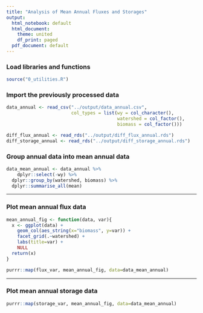 ```yaml
---
title: "Analysis of Mean Annual Fluxes and Storages"
output:
  html_notebook: default
  html_document:
    theme: united
    df_print: paged
  pdf_document: default
---
```


### Load libraries and functions

```r
source("0_utilities.R")
```

### Import the previously processed data

```r
data_annual <- read_csv("../output/data_annual.csv",
                        col_types = list(wy = col_character(),
                                         watershed = col_factor(),
                                         biomass = col_factor()))

diff_flux_annual <- read_rds("../output/diff_flux_annual.rds")
diff_storage_annual <- read_rds("../output/diff_storage_annual.rds")
```


### Group annual data into mean annual data

```r
data_mean_annual <- data_annual %>% 
    dplyr::select(-wy) %>% 
  dplyr::group_by(watershed, biomass) %>% 
  dplyr::summarise_all(mean)
```

***
### Plot mean annual flux data

```r

mean_annual_fig <- function(data, var){
  x <- ggplot(data) +
    geom_col(aes_string(x="biomass", y=var)) +
    facet_grid(.~watershed) +
    labs(title=var) +
    NULL
  return(x)
}

purrr::map(flux_var, mean_annual_fig, data=data_mean_annual)
```

***
### Plot mean annual storage data

```r

purrr::map(storage_var, mean_annual_fig, data=data_mean_annual)
```







